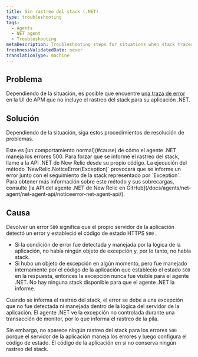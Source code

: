 ```yaml
---
title: Sin rastreo del stack (.NET)
type: troubleshooting
tags:
  - Agents
  - NET agent
  - Troubleshooting
metaDescription: Troubleshooting steps for situations when stack traces are missing for error traces with your New Relic .NET app.
freshnessValidatedDate: never
translationType: machine
---
```


## Problema

Dependiendo de la situación, es posible que encuentre [una traza de error](/docs/apm/applications-menu/error-analytics/error-analytics-manage-error-traces) en la UI de APM que no incluye el rastreo del stack para su aplicación .NET.

## Solución

Dependiendo de la situación, siga estos procedimientos de resolución de problemas.

<CollapserGroup>
  <Collapser
    id="500-errors"
    title="No hay rastreo del stack para errores 500"
  >
    Este es [un comportamiento normal](#cause) de cómo el agente .NET maneja los errores 500. Para forzar que se informe el rastreo del stack, llame a la API .NET de New Relic desde su propio código. La ejecución del método `NewRelic.NoticeError(Exception)` provocará que se informe un error junto con el seguimiento de la stack representado por `Exception`. Para obtener más información sobre este método y sus sobrecargas, consulte [la API del agente .NET de New Relic en GitHub](/docs/agents/net-agent/net-agent-api/noticeerror-net-agent-api/).
  </Collapser>
</CollapserGroup>

## Causa

Devolver un error `500` significa que el propio servidor de la aplicación detectó un error y estableció el código de estado HTTPS `500` .

* Si la condición de error fue detectada y manejada por la lógica de la aplicación, no había ningún objeto de excepción y, por lo tanto, no había stack.
* Si hubo un objeto de excepción en algún momento, pero fue manejado internamente por el código de la aplicación que estableció el estado `500` en la respuesta, entonces la excepción nunca fue visible para el agente .NET. No hay ninguna stack disponible para que el agente .NET la informe.

Cuando se informa el rastreo del stack, el error se debe a una excepción que no fue detectada ni manejada dentro de la lógica del servidor de la aplicación. El agente .NET ve la excepción no controlada durante una transacción de monitor, por lo que informa el rastreo de la pila.

Sin embargo, no aparece ningún rastreo del stack para los errores `500` porque el servidor de la aplicación maneja los errores y luego configura el código de estado. El código de la aplicación en sí no conserva ningún rastreo del stack.